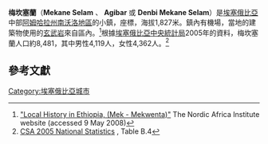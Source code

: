 <!-- Infobox begins here; main text of article is below -->
{{Infobox Settlement
|official_name          = 梅坎塞蘭
|other_name             = Mekane Selam
|native_name            =  <!-- for cities whose native name is not in English -->
|nickname               = 
|settlement_type        = 
|motto                  = 
|image_skyline          = 
|imagesize              = 
|image_caption          = 
|image_flag             = 
|flag_size              =
|image_seal             = 
|seal_size              =
|image_shield           = 
|shield_size            =
|city_logo              =
|citylogo_size          =
|image_map              =
|mapsize                = 
|map_caption            = 
|image_map1             = 
|mapsize1               = 
|map_caption1           = 
|image_dot_map          =
|dot_mapsize            =
|dot_map_caption        =
|dot_x =  |dot_y =
|pushpin_map            = 
|pushpin_label_position = <!-- the position of the pushpin label: left, right, top, bottom, none -->
|pushpin_map_caption    = 
|pushpin_mapsize        =
|subdivision_type       = 國家
|subdivision_name       = {{flagcountry|Ethiopia}}
|subdivision_type1      = 州
|subdivision_name1      = [[阿姆哈拉州|阿姆哈拉州]]
|subdivision_type2      = 地區
|subdivision_name2      = [[南沃洛地區|南沃洛地區]]
|subdivision_type3      = 
|subdivision_name3      = 
|subdivision_type4      = 
|subdivision_name4      = 
|government_footnotes   =
|government_type        =
|leader_title           = 
|leader_name            = 
|leader_title1          =  <!-- for places with, say, both a mayor and a city manager -->
|leader_name1           =
|leader_title2          =
|leader_name2           =
|leader_title3          =
|leader_name3           =
|leader_title4          =
|leader_name4           =
|established_title      =  
|established_date       = 
|established_title2     =  <!-- Incorporated (town) -->
|established_date2      = 
|established_title3     =  <!-- Incorporated (city) -->
|established_date3      = 
|area_magnitude         = 
|unit_pref                = <!--Enter: Imperial, if Imperial (metric) is desired-->
|area_footnotes           =
|area_total_km2           = <!-- ALL fields dealing with a measurements are subject to automatic unit conversion-->
|area_land_km2            = <!--See table @ Template:Infobox Settlement for details on automatic unit conversion-->
|area_water_km2           = 
|area_total_sq_mi         = 
|area_land_sq_mi          = 
|area_water_sq_mi         = 
|area_water_percent       = 
|area_urban_km2           = 
|area_urban_sq_mi         = 
|area_metro_km2           = 
|area_metro_sq_mi         = 
|population_as_of               = 2005
|population_footnotes           = 
|population_note                = 
|population_total               = 8,481
|population_density_km2         = 
|population_density_sq_mi       = 
|population_metro               =
|population_density_metro_km2   =
|population_density_metro_sq_mi =
|population_urban               = 
|population_density_urban_km2   =
|population_density_urban_sq_mi =
|population_blank1_title        =
|population_blank1              =
|population_density_blank1_km2 =   
|population_density_blank1_sq_mi = 
|timezone               = [[東非時間|東非時間]]
|utc_offset             = +3
|timezone_DST           = 
|utc_offset_DST         = 
|latd=10 |latm=38 |latNS=N
|longd=38 |longm=47 |longEW=E
|elevation_footnotes    =  <!--for references: use <ref> </ref> tags-->
|elevation_m            = 1827
|elevation_ft           = 
|postal_code_type       =  <!-- enter ZIP code, Postcode, Post code, Postal code... -->
|postal_code            =
|area_code              =
|blank_name             =
|blank_info             =
|blank1_name            =
|blank1_info            =
|website                = 
|footnotes              = 
}} <!-- Infobox ends; main text of article begins on next line -->

'''梅坎塞蘭'''（'''Mekane Selam''' 、 '''Agibar''' 或 '''Denbi Mekane Selam'''）是[[埃塞俄比亞|埃塞俄比亞]]中部[[阿姆哈拉州|阿姆哈拉州]][[南沃洛地區|南沃洛地區]]的小鎮，座標{{Coord|10|38|N|38|47|E}}，海拔1,827米。鎮內有機場，當地的建築物使用的[[玄武岩|玄武岩]]來自區內。<ref>[http://130.238.24.99/library/resources/dossiers/local_history_of_ethiopia/m/ORTMEK.pdf "Local History in Ethiopia, (Mek - Mekwenta)"]{{dead link|date=2018年1月 |bot=InternetArchiveBot |fix-attempted=yes }} The Nordic Africa Institute website (accessed 9 May 2008)</ref>根據[[埃塞俄比亞中央統計局|埃塞俄比亞中央統計局]]2005年的資料，梅坎塞蘭人口約8,481，其中男性4,119人，女性4,362人。<ref>[http://www.csa.gov.et/text_files/2005_national_statistics.htm CSA 2005 National Statistics] {{Wayback|url=http://www.csa.gov.et/text_files/2005_national_statistics.htm |date=20061123121716 }}, Table B.4</ref>

==參考文獻==
{{reflist}}

[[Category:埃塞俄比亞城市|Category:埃塞俄比亞城市]]